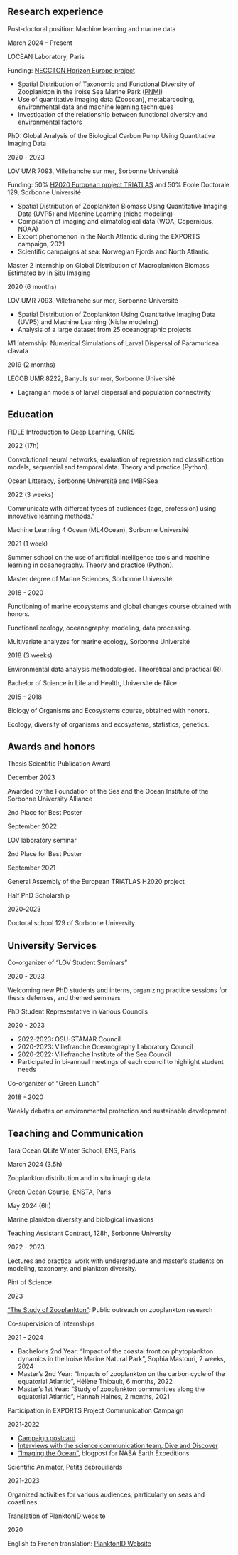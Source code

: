 ## Research experience

::: experience-item
::: experience-title
Post-doctoral position: Machine learning and marine data
:::

::: experience-date
March 2024 – Present
:::

LOCEAN Laboratory, Paris

Funding: <a href="https://neccton.eu/" target="_blank">NECCTON Horizon Europe project</a>

-   Spatial Distribution of Taxonomic and Functional Diversity of Zooplankton in the Iroise Sea Marine Park (<a href="https://parc-marin-iroise.fr/" target="_blank">PNMI</a>)
-   Use of quantitative imaging data (Zooscan), metabarcoding, environmental data and machine learning techniques
-   Investigation of the relationship between functional diversity and environmental factors
:::

::: experience-item
::: experience-title
PhD: Global Analysis of the Biological Carbon Pump Using Quantitative Imaging Data
:::

::: experience-date
2020 - 2023
:::

LOV UMR 7093, Villefranche sur mer, Sorbonne Université

Funding: 50% <a href="https://triatlas.w.uib.no/" target="_blank">H2020 European project TRIATLAS</a> and 50% Ecole Doctorale 129, Sorbonne Université

-   Spatial Distribution of Zooplankton Biomass Using Quantitative Imaging Data (UVP5) and Machine Learning (niche modeling)
-   Compilation of imaging and climatological data (WOA, Copernicus, NOAA)
-   Export phenomenon in the North Atlantic during the EXPORTS campaign, 2021
-   Scientific campaigns at sea: Norwegian Fjords and North Atlantic
:::

::: experience-item
::: experience-title
Master 2 internship on Global Distribution of Macroplankton Biomass Estimated by In Situ Imaging
:::

::: experience-date
2020 (6 months)
:::

LOV UMR 7093, Villefranche sur mer, Sorbonne Université

-   Spatial Distribution of Zooplankton Using Quantitative Imaging Data (UVP5) and Machine Learning (Niche modeling)
-   Analysis of a large dataset from 25 oceanographic projects
:::

::: experience-item
::: experience-title
M1 Internship: Numerical Simulations of Larval Dispersal of Paramuricea clavata
:::

::: experience-date
2019 (2 months)
:::

LECOB UMR 8222, Banyuls sur mer, Sorbonne Université

-   Lagrangian models of larval dispersal and population connectivity
:::

## Education

::: experience-item
::: experience-title
FIDLE Introduction to Deep Learning, CNRS
:::

::: experience-date
2022 (17h)
:::

Convolutional neural networks, evaluation of regression and classification models, sequential and temporal data. Theory and practice (Python).
:::

::: experience-item
::: experience-title
Ocean Litteracy, Sorbonne Université and IMBRSea
:::

::: experience-date
2022 (3 weeks)
:::

Communicate with different types of audiences (age, profession) using innovative learning methods."
:::

::: experience-item
::: experience-title
Machine Learning 4 Ocean (ML4Ocean), Sorbonne Université
:::

::: experience-date
2021 (1 week)
:::

Summer school on the use of artificial intelligence tools and machine learning in oceanography. Theory and practice (Python).
:::

::: experience-item
::: experience-title
Master degree of Marine Sciences, Sorbonne Université
:::

::: experience-date
2018 - 2020
:::

Functioning of marine ecosystems and global changes course obtained with honors.

Functional ecology, oceanography, modeling, data processing.
:::

::: experience-item
::: experience-title
Multivariate analyzes for marine ecology, Sorbonne Université
:::

::: experience-date
2018 (3 weeks)
:::

Environmental data analysis methodologies. Theoretical and practical (R).
:::

::: experience-item
::: experience-title
Bachelor of Science in Life and Health, Université de Nice
:::

::: experience-date
2015 - 2018
:::

Biology of Organisms and Ecosystems course, obtained with honors.

Ecology, diversity of organisms and ecosystems, statistics, genetics.
:::

## Awards and honors

::: experience-item
::: experience-title
Thesis Scientific Publication Award
:::

::: experience-date
December 2023
:::

Awarded by the Foundation of the Sea and the Ocean Institute of the Sorbonne University Alliance
:::

::: experience-item
::: experience-title
2nd Place for Best Poster
:::

::: experience-date
September 2022
:::

LOV laboratory seminar
:::

::: experience-item
::: experience-title
2nd Place for Best Poster
:::

::: experience-date
September 2021
:::

General Assembly of the European TRIATLAS H2020 project
:::

::: experience-item
::: experience-title
Half PhD Scholarship
:::

::: experience-date
2020-2023
:::

Doctoral school 129 of Sorbonne University
:::

## University Services

::: experience-item
::: experience-title
Co-organizer of "LOV Student Seminars"
:::

::: experience-date
2020 - 2023
:::

<p>Welcoming new PhD students and interns, organizing practice sessions for thesis defenses, and themed seminars</p>
:::

::: experience-item
::: experience-title
PhD Student Representative in Various Councils
:::

::: experience-date
2020 - 2023
:::

<ul>

<li>2022-2023: OSU-STAMAR Council</li>

<li>2020-2023: Villefranche Oceanography Laboratory Council</li>

<li>2020-2022: Villefranche Institute of the Sea Council</li>

<li>Participated in bi-annual meetings of each council to highlight student needs</li>

</ul>
:::

::: experience-item
::: experience-title
Co-organizer of "Green Lunch"
:::

::: experience-date
2018 - 2020
:::

<p>Weekly debates on environmental protection and sustainable development</p>
:::

## Teaching and Communication

::: experience-item
::: experience-title
Tara Ocean QLife Winter School, ENS, Paris
:::

::: experience-date
March 2024 (3.5h)
:::

<p>Zooplankton distribution and in situ imaging data</p>
:::

::: experience-item
::: experience-title
Green Ocean Course, ENSTA, Paris
:::

::: experience-date
May 2024 (6h)
:::

<p>Marine plankton diversity and biological invasions</p>
:::

::: experience-item
::: experience-title
Teaching Assistant Contract, 128h, Sorbonne University
:::

::: experience-date
2022 - 2023
:::

<p>Lectures and practical work with undergraduate and master's students on modeling, taxonomy, and plankton diversity.</p>
:::

::: experience-item
::: experience-title
Pint of Science
:::

::: experience-date
2023
:::

<p><a href="https://pintofscience.fr/event/plongee-dans-lunivers-insoupconne-de-la-mysterranee" target="_blank">"The Study of Zooplankton"</a>: Public outreach on zooplankton research</p>
:::

::: experience-item
::: experience-title
Co-supervision of Internships
:::

::: experience-date
2021 - 2024
:::

<ul>

<li>Bachelor's 2nd Year: "Impact of the coastal front on phytoplankton dynamics in the Iroise Marine Natural Park", Sophia Mastouri, 2 weeks, 2024</li>

<li>Master's 2nd Year: "Impacts of zooplankton on the carbon cycle of the equatorial Atlantic", Hélène Thibault, 6 months, 2022</li>

<li>Master's 1st Year: "Study of zooplankton communities along the equatorial Atlantic", Hannah Haines, 2 months, 2021</li>

</ul>
:::

::: experience-item
::: experience-title
Participation in EXPORTS Project Communication Campaign
:::

::: experience-date
2021-2022
:::

<ul>

<li><a href="https://cce.nasa.gov/ocean_biology_biogeochemistry/postcards.html" target="_blank">Campaign postcard</a></li>

<li><a href="https://divediscover.whoi.edu/" target="_blank">Interviews with the science communication team, Dive and Discover</a></li>

<li><a href="https://blogs.nasa.gov/earthexpeditions/2021/06/22/imaging-the-ocean/" target="_blank">"Imaging the Ocean"</a>, blogpost for NASA Earth Expeditions</li>

</ul>
:::

::: experience-item
::: experience-title
Scientific Animator, Petits débrouillards
:::

::: experience-date
2021-2023
:::

<p>Organized activities for various audiences, particularly on seas and coastlines.</p>
:::

::: experience-item
::: experience-title
Translation of PlanktonID website
:::

::: experience-date
2020
:::

<p>English to French translation: <a href="https://planktonid.geomar.de" target="_blank">PlanktonID Website</a></p>
:::
